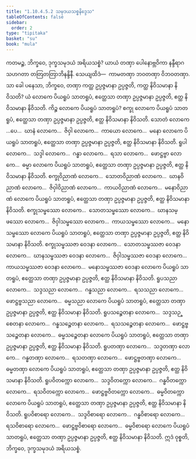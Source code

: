 ```yaml
---
title: "1.10.4.5.2 သမုဒယသစ္စနိဒ္ဒေသ"
tableOfContents: false
sidebar:
  order: 2
type: "tipitaka"
basket: "su"
book: "mula"
---
```



<DynamicBreadcrumb />

<Division number="133" book="mula">

<Paragraph number="408" book="mula">
ကတမဉ္စ, ဘိက္ခဝေ, ဒုက္ခသမုဒယံ အရိယသစ္စံ? ယာယံ တဏှာ ပေါနောဗ္ဘဝိကာ နန္ဒီရာဂသဟဂတာ တတြတတြာဘိနန္ဒိနီ. သေယျထိဒံ—  ကာမတဏှာ ဘဝတဏှာ ဝိဘဝတဏှာ.
</Paragraph>

<Paragraph number="409" book="mula">
သာ ခေါ ပနေသာ, ဘိက္ခဝေ, တဏှာ ကတ္ထ ဥပ္ပဇ္ဇမာနာ ဥပ္ပဇ္ဇတိ, ကတ္ထ နိဝိသမာနာ နိဝိသတိ? ယံ လောကေ ပိယရူပံ သာတရူပံ, ဧတ္ထေသာ တဏှာ ဥပ္ပဇ္ဇမာနာ ဥပ္ပဇ္ဇတိ, ဧတ္ထ နိဝိသမာနာ နိဝိသတိ.
</Paragraph>

<Paragraph number="410" book="mula">
ကိဉ္စ လောကေ ပိယရူပံ သာတရူပံ? စက္ခု လောကေ ပိယရူပံ သာတရူပံ, ဧတ္ထေသာ တဏှာ ဥပ္ပဇ္ဇမာနာ ဥပ္ပဇ္ဇတိ, ဧတ္ထ နိဝိသမာနာ နိဝိသတိ. သောတံ လောကေ …ပေ…  ဃာနံ လောကေ…  ဇိဝှါ လောကေ…  ကာယော လောကေ…  မနော လောကေ ပိယရူပံ သာတရူပံ, ဧတ္ထေသာ တဏှာ ဥပ္ပဇ္ဇမာနာ ဥပ္ပဇ္ဇတိ, ဧတ္ထ နိဝိသမာနာ နိဝိသတိ.
</Paragraph>

<Paragraph number="411" book="mula">
ရူပါ လောကေ…  သဒ္ဒါ လောကေ…  ဂန္ဓာ လောကေ…  ရသာ လောကေ…  ဖောဋ္ဌဗ္ဗာ လောကေ…  ဓမ္မာ လောကေ ပိယရူပံ သာတရူပံ, ဧတ္ထေသာ တဏှာ ဥပ္ပဇ္ဇမာနာ ဥပ္ပဇ္ဇတိ, ဧတ္ထ နိဝိသမာနာ နိဝိသတိ.
</Paragraph>

<Paragraph number="412" book="mula">
စက္ခုဝိညာဏံ လောကေ…  သောတဝိညာဏံ လောကေ…  ဃာနဝိညာဏံ လောကေ…  ဇိဝှါဝိညာဏံ လောကေ…  ကာယဝိညာဏံ လောကေ…  မနောဝိညာဏံ လောကေ ပိယရူပံ သာတရူပံ, ဧတ္ထေသာ တဏှာ ဥပ္ပဇ္ဇမာနာ ဥပ္ပဇ္ဇတိ, ဧတ္ထ နိဝိသမာနာ နိဝိသတိ.
</Paragraph>

<Paragraph number="413" book="mula">
စက္ခုသမ္ဖဿော လောကေ…  သောတသမ္ဖဿော လောကေ…  ဃာနသမ္ဖဿော လောကေ…  ဇိဝှါသမ္ဖဿော လောကေ…  ကာယသမ္ဖဿော လောကေ…  မနောသမ္ဖဿော လောကေ ပိယရူပံ သာတရူပံ, ဧတ္ထေသာ တဏှာ ဥပ္ပဇ္ဇမာနာ ဥပ္ပဇ္ဇတိ, ဧတ္ထ နိဝိသမာနာ နိဝိသတိ.
</Paragraph>

<Paragraph number="414" book="mula">
စက္ခုသမ္ဖဿဇာ ဝေဒနာ လောကေ…  သောတသမ္ဖဿဇာ ဝေဒနာ လောကေ…  ဃာနသမ္ဖဿဇာ ဝေဒနာ လောကေ…  ဇိဝှါသမ္ဖဿဇာ ဝေဒနာ လောကေ…  ကာယသမ္ဖဿဇာ ဝေဒနာ လောကေ…  မနောသမ္ဖဿဇာ ဝေဒနာ လောကေ ပိယရူပံ သာတရူပံ, ဧတ္ထေသာ တဏှာ ဥပ္ပဇ္ဇမာနာ ဥပ္ပဇ္ဇတိ, ဧတ္ထ နိဝိသမာနာ နိဝိသတိ.
</Paragraph>

<Paragraph number="415" book="mula">
ရူပသညာ လောကေ…  သဒ္ဒသညာ လောကေ…  ဂန္ဓသညာ လောကေ…  ရသသညာ လောကေ…  ဖောဋ္ဌဗ္ဗသညာ လောကေ…  ဓမ္မသညာ လောကေ ပိယရူပံ သာတရူပံ, ဧတ္ထေသာ တဏှာ ဥပ္ပဇ္ဇမာနာ ဥပ္ပဇ္ဇတိ, ဧတ္ထ နိဝိသမာနာ နိဝိသတိ.
</Paragraph>

<Paragraph number="416" book="mula">
ရူပသဉ္စေတနာ လောကေ…  သဒ္ဒသဉ္စေတနာ လောကေ…  ဂန္ဓသဉ္စေတနာ လောကေ…  ရသသဉ္စေတနာ လောကေ…  ဖောဋ္ဌဗ္ဗသဉ္စေတနာ လောကေ…  ဓမ္မသဉ္စေတနာ လောကေ ပိယရူပံ သာတရူပံ, ဧတ္ထေသာ တဏှာ ဥပ္ပဇ္ဇမာနာ ဥပ္ပဇ္ဇတိ, ဧတ္ထ နိဝိသမာနာ နိဝိသတိ.
</Paragraph>

<Paragraph number="417" book="mula">
ရူပတဏှာ လောကေ…  သဒ္ဒတဏှာ လောကေ…  ဂန္ဓတဏှာ လောကေ…  ရသတဏှာ လောကေ…  ဖောဋ္ဌဗ္ဗတဏှာ လောကေ…  ဓမ္မတဏှာ လောကေ ပိယရူပံ သာတရူပံ, ဧတ္ထေသာ တဏှာ ဥပ္ပဇ္ဇမာနာ ဥပ္ပဇ္ဇတိ, ဧတ္ထ နိဝိသမာနာ နိဝိသတိ.
</Paragraph>

<Paragraph number="418" book="mula">
ရူပဝိတက္ကော လောကေ…  သဒ္ဒဝိတက္ကော လောကေ…  ဂန္ဓဝိတက္ကော လောကေ…  ရသဝိတက္ကော လောကေ…  ဖောဋ္ဌဗ္ဗဝိတက္ကော လောကေ…  ဓမ္မဝိတက္ကော လောကေ ပိယရူပံ သာတရူပံ, ဧတ္ထေသာ တဏှာ ဥပ္ပဇ္ဇမာနာ ဥပ္ပဇ္ဇတိ, ဧတ္ထ နိဝိသမာနာ နိဝိသတိ.
</Paragraph>

<Paragraph number="419" book="mula">
ရူပဝိစာရော လောကေ…  သဒ္ဒဝိစာရော လောကေ…  ဂန္ဓဝိစာရော လောကေ…  ရသဝိစာရော လောကေ…  ဖောဋ္ဌဗ္ဗဝိစာရော လောကေ…  ဓမ္မဝိစာရော လောကေ ပိယရူပံ သာတရူပံ, ဧတ္ထေသာ တဏှာ ဥပ္ပဇ္ဇမာနာ ဥပ္ပဇ္ဇတိ, ဧတ္ထ နိဝိသမာနာ နိဝိသတိ. ဣဒံ ဝုစ္စတိ, ဘိက္ခဝေ, ဒုက္ခသမုဒယံ အရိယသစ္စံ.
</Paragraph>
</Division>